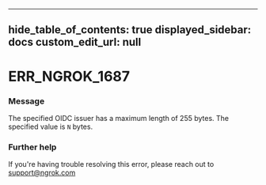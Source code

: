 
---
hide_table_of_contents: true
displayed_sidebar: docs
custom_edit_url: null
---


# ERR_NGROK_1687

### Message
The specified OIDC issuer has a maximum length of 255 bytes. The specified value is `N` bytes.

### Further help
If you're having trouble resolving this error, please reach out to [support@ngrok.com](mailto:support@ngrok.com?subject=Help%20with%20ERR_NGROK_1687)


<ErrorDetails error='err_ngrok_1687' />
